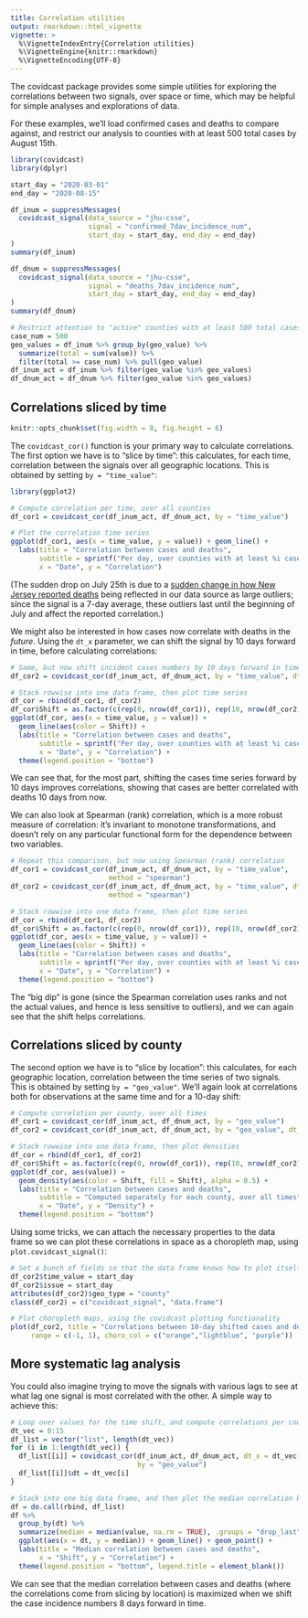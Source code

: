 ```yaml
---
title: Correlation utilities
output: rmarkdown::html_vignette
vignette: >
  %\VignetteIndexEntry{Correlation utilities}
  %\VignetteEngine{knitr::rmarkdown}
  %\VignetteEncoding{UTF-8}
---
```


The covidcast package provides some simple utilities for exploring the
correlations between two signals, over space or time, which may be helpful for
simple analyses and explorations of data.

For these examples, we'll load confirmed cases and deaths to compare against,
and restrict our analysis to counties with at least 500 total cases by August
15th.

```r
library(covidcast)
library(dplyr)

start_day = "2020-03-01"
end_day = "2020-08-15"

df_inum = suppressMessages(
  covidcast_signal(data_source = "jhu-csse",
                   signal = "confirmed_7dav_incidence_num", 
                   start_day = start_day, end_day = end_day)
)
summary(df_inum)

df_dnum = suppressMessages(
  covidcast_signal(data_source = "jhu-csse",
                   signal = "deaths_7dav_incidence_num", 
                   start_day = start_day, end_day = end_day)
)
summary(df_dnum)

# Restrict attention to "active" counties with at least 500 total cases 
case_num = 500
geo_values = df_inum %>% group_by(geo_value) %>% 
  summarize(total = sum(value)) %>% 
  filter(total >= case_num) %>% pull(geo_value)
df_inum_act = df_inum %>% filter(geo_value %in% geo_values)
df_dnum_act = df_dnum %>% filter(geo_value %in% geo_values)
```

## Correlations sliced by time

```r
knitr::opts_chunk$set(fig.width = 8, fig.height = 6)
```

The `covidcast_cor()` function is your primary way to calculate correlations.
The first option we have is to "slice by time": this calculates, for each time, 
correlation between the signals over all geographic locations. This is obtained
by setting `by = "time_value"`:

```r
library(ggplot2)

# Compute correlation per time, over all counties
df_cor1 = covidcast_cor(df_inum_act, df_dnum_act, by = "time_value")

# Plot the correlation time series
ggplot(df_cor1, aes(x = time_value, y = value)) + geom_line() + 
  labs(title = "Correlation between cases and deaths",
       subtitle = sprintf("Per day, over counties with at least %i cases", case_num),
       x = "Date", y = "Correlation") 
```

(The sudden drop on July 25th is due to a [sudden change in how New Jersey
reported deaths](https://github.com/CSSEGISandData/COVID-19/issues/2763) being
reflected in our data source as large outliers; since the signal is a 7-day
average, these outliers last until the beginning of July and affect the reported
correlation.)

We might also be interested in how cases now correlate with deaths in the
*future*. Using the `dt_x` parameter, we can shift the signal by 10 days forward
in time, before calculating correlations:

```r
# Same, but now shift incident cases numbers by 10 days forward in time
df_cor2 = covidcast_cor(df_inum_act, df_dnum_act, by = "time_value", dt_x = 10)

# Stack rowwise into one data frame, then plot time series
df_cor = rbind(df_cor1, df_cor2)
df_cor$Shift = as.factor(c(rep(0, nrow(df_cor1)), rep(10, nrow(df_cor2))))
ggplot(df_cor, aes(x = time_value, y = value)) + 
  geom_line(aes(color = Shift)) + 
  labs(title = "Correlation between cases and deaths",
       subtitle = sprintf("Per day, over counties with at least %i cases", case_num),
       x = "Date", y = "Correlation") + 
  theme(legend.position = "bottom")
```

We can see that, for the most part, shifting the cases time series forward by 10
days improves correlations, showing that cases are better correlated with deaths
10 days from now.

We can also look at Spearman (rank) correlation, which is a more robust measure 
of correlation: it's invariant to monotone transformations, and doesn't rely on
any particular functional form for the dependence between two variables.

```r
# Repeat this comparison, but now using Spearman (rank) correlation
df_cor1 = covidcast_cor(df_inum_act, df_dnum_act, by = "time_value", 
                        method = "spearman")
df_cor2 = covidcast_cor(df_inum_act, df_dnum_act, by = "time_value", dt_x = 10,
                        method = "spearman")

# Stack rowwise into one data frame, then plot time series
df_cor = rbind(df_cor1, df_cor2)
df_cor$Shift = as.factor(c(rep(0, nrow(df_cor1)), rep(10, nrow(df_cor2))))
ggplot(df_cor, aes(x = time_value, y = value)) + 
  geom_line(aes(color = Shift)) + 
  labs(title = "Correlation between cases and deaths",
       subtitle = sprintf("Per day, over counties with at least %i cases", case_num),
       x = "Date", y = "Correlation") +
  theme(legend.position = "bottom")
```

The "big dip" is gone (since the Spearman correlation uses ranks and not the
actual values, and hence is less sensitive to outliers), and we can again see
that the shift helps correlations.

## Correlations sliced by county

The second option we have is to "slice by location": this calculates, for each 
geographic location, correlation between the time series of two signals. This
is obtained by setting `by = "geo_value"`. We'll again look at correlations 
both for observations at the same time and for a 10-day shift:

```r
# Compute correlation per county, over all times
df_cor1 = covidcast_cor(df_inum_act, df_dnum_act, by = "geo_value")
df_cor2 = covidcast_cor(df_inum_act, df_dnum_act, by = "geo_value", dt_x = 10)

# Stack rowwise into one data frame, then plot densities
df_cor = rbind(df_cor1, df_cor2)
df_cor$Shift = as.factor(c(rep(0, nrow(df_cor1)), rep(10, nrow(df_cor2))))
ggplot(df_cor, aes(value)) + 
  geom_density(aes(color = Shift, fill = Shift), alpha = 0.5) + 
  labs(title = "Correlation between cases and deaths",
       subtitle = "Computed separately for each county, over all times",
       x = "Date", y = "Density") +
  theme(legend.position = "bottom")
```

Using some tricks, we can attach the necessary properties to the data frame so
we can plot these correlations in space as a choropleth map, using
`plot.covidcast_signal()`:

```r
# Set a bunch of fields so that the data frame knows how to plot itself
df_cor2$time_value = start_day
df_cor2$issue = start_day
attributes(df_cor2)$geo_type = "county"
class(df_cor2) = c("covidcast_signal", "data.frame")

# Plot choropleth maps, using the covidcast plotting functionality
plot(df_cor2, title = "Correlations between 10-day shifted cases and deaths",
     range = c(-1, 1), choro_col = c("orange","lightblue", "purple"))
```

## More systematic lag analysis

You could also imagine trying to move the signals with various lags to see at
what lag one signal is most correlated with the other. A simple way to achieve
this:

```r
# Loop over values for the time shift, and compute correlations per county
dt_vec = 0:15
df_list = vector("list", length(dt_vec))
for (i in 1:length(dt_vec)) {
  df_list[[i]] = covidcast_cor(df_inum_act, df_dnum_act, dt_x = dt_vec[i],
                               by = "geo_value")
  df_list[[i]]$dt = dt_vec[i]
}

# Stack into one big data frame, and then plot the median correlation by shift
df = do.call(rbind, df_list)
df %>%
  group_by(dt) %>%
  summarize(median = median(value, na.rm = TRUE), .groups = "drop_last") %>%
  ggplot(aes(x = dt, y = median)) + geom_line() + geom_point() +
  labs(title = "Median correlation between cases and deaths",
       x = "Shift", y = "Correlation") +
  theme(legend.position = "bottom", legend.title = element_blank())
```

We can see that the median correlation between cases and deaths (where the
correlations come from slicing by location) is maximized when we shift the case
incidence numbers 8 days forward in time.
